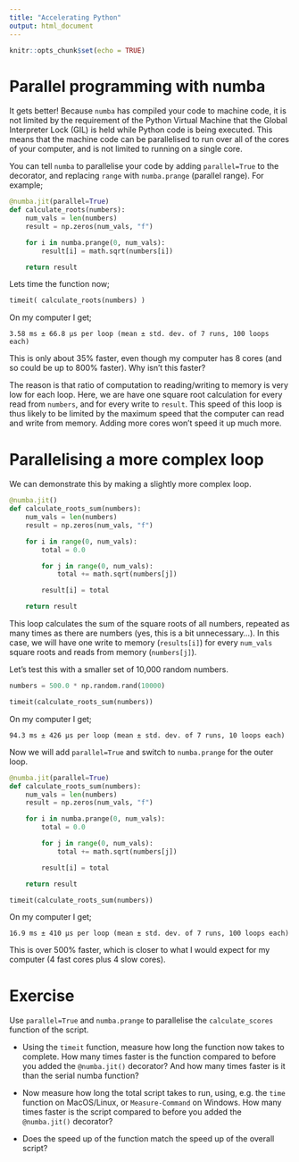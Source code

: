 ```yaml
---
title: "Accelerating Python"
output: html_document
---
```


```r
knitr::opts_chunk$set(echo = TRUE)
```

# Parallel programming with numba

It gets better! Because `numba` has compiled your code to machine code,
it is not limited by the requirement of the Python
Virtual Machine that the Global Interpreter Lock (GIL) is held while
Python code is being executed. This means that the machine code can
be parallelised to run over all of the cores of your computer, and
is not limited to running on a single core.

You can tell `numba` to parallelise your code by adding `parallel=True`
to the decorator, and replacing `range` with `numba.prange` (parallel range).
For example;

```python
@numba.jit(parallel=True)
def calculate_roots(numbers):
    num_vals = len(numbers)
    result = np.zeros(num_vals, "f")

    for i in numba.prange(0, num_vals):
        result[i] = math.sqrt(numbers[i])

    return result
```

Lets time the function now;

```python
timeit( calculate_roots(numbers) )
```

On my computer I get;

```
3.58 ms ± 66.8 µs per loop (mean ± std. dev. of 7 runs, 100 loops each)
```

This is only about 35% faster, even though my computer has 8 cores
(and so could be up to 800% faster). Why isn't this faster?

The reason is that ratio of computation to reading/writing to memory
is very low for each loop. Here, we are have one square root calculation
for every read from `numbers`, and for every write to `result`.
This speed of this loop is thus likely to be limited by the maximum
speed that the computer can read and write from memory. Adding more
cores won't speed it up much more.

# Parallelising a more complex loop

We can demonstrate this by making a slightly more complex loop.

```python
@numba.jit()
def calculate_roots_sum(numbers):
    num_vals = len(numbers)
    result = np.zeros(num_vals, "f")

    for i in range(0, num_vals):
        total = 0.0

        for j in range(0, num_vals):
            total += math.sqrt(numbers[j])

        result[i] = total

    return result
```

This loop calculates the sum of the square roots of all numbers,
repeated as many times as there are numbers (yes, this is a bit
unnecessary...). In this case, we will have one write to memory
(`results[i]`) for every `num_vals` square roots and reads from
memory (`numbers[j]`).

Let's test this with a smaller set of 10,000 random numbers.

```python
numbers = 500.0 * np.random.rand(10000)
```

```python
timeit(calculate_roots_sum(numbers))
```

On my computer I get;

```
94.3 ms ± 426 µs per loop (mean ± std. dev. of 7 runs, 10 loops each)
```

Now we will add `parallel=True` and switch to `numba.prange` for the outer
loop.

```python
@numba.jit(parallel=True)
def calculate_roots_sum(numbers):
    num_vals = len(numbers)
    result = np.zeros(num_vals, "f")

    for i in numba.prange(0, num_vals):
        total = 0.0

        for j in range(0, num_vals):
            total += math.sqrt(numbers[j])

        result[i] = total

    return result
```

```python
timeit(calculate_roots_sum(numbers))
```

On my computer I get;

```
16.9 ms ± 410 µs per loop (mean ± std. dev. of 7 runs, 100 loops each)
```

This is over 500% faster, which is closer to what I would expect for my
computer (4 fast cores plus 4 slow cores).

# Exercise

Use `parallel=True` and `numba.prange` to parallelise the
`calculate_scores` function of the script.

* Using the `timeit` function, measure how long the function now takes to complete.
  How many times faster is the function compared to before you added
  the `@numba.jit()` decorator? And how many times faster is it than
  the serial numba function?

* Now measure how long the total script takes to run, using, e.g.
  the `time` function on MacOS/Linux, or `Measure-Command` on Windows.
  How many times faster is the script compared to before you added
  the `@numba.jit()` decorator?

* Does the speed up of the function match the speed up of the
  overall script?
